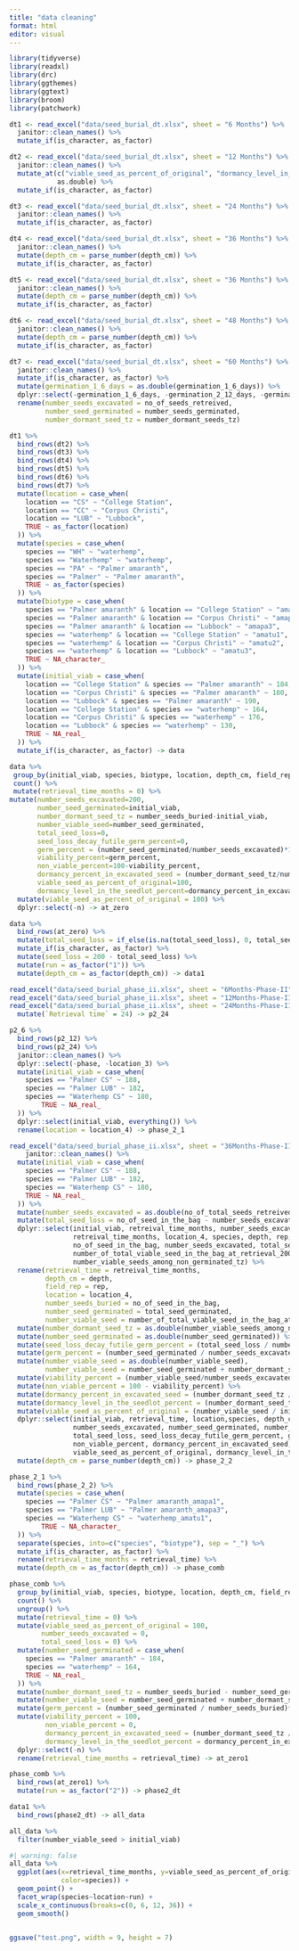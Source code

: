 ```yaml
---
title: "data cleaning"
format: html
editor: visual
---
```



```r
library(tidyverse)
library(readxl)
library(drc)
library(ggthemes)
library(ggtext)
library(broom)
library(patchwork)
```

```r
dt1 <- read_excel("data/seed_burial_dt.xlsx", sheet = "6 Months") %>% 
  janitor::clean_names() %>% 
  mutate_if(is_character, as_factor)

dt2 <- read_excel("data/seed_burial_dt.xlsx", sheet = "12 Months") %>% 
  janitor::clean_names() %>% 
  mutate_at(c("viable_seed_as_percent_of_original", "dormancy_level_in_the_seedlot_percent"),
            as.double) %>% 
  mutate_if(is_character, as_factor)

dt3 <- read_excel("data/seed_burial_dt.xlsx", sheet = "24 Months") %>% 
  janitor::clean_names() %>% 
  mutate_if(is_character, as_factor)

dt4 <- read_excel("data/seed_burial_dt.xlsx", sheet = "36 Months") %>% 
  janitor::clean_names() %>% 
  mutate(depth_cm = parse_number(depth_cm)) %>% 
  mutate_if(is_character, as_factor) 

dt5 <- read_excel("data/seed_burial_dt.xlsx", sheet = "36 Months") %>% 
  janitor::clean_names() %>% 
  mutate(depth_cm = parse_number(depth_cm)) %>% 
  mutate_if(is_character, as_factor)

dt6 <- read_excel("data/seed_burial_dt.xlsx", sheet = "48 Months") %>% 
  janitor::clean_names() %>% 
  mutate(depth_cm = parse_number(depth_cm)) %>%
  mutate_if(is_character, as_factor)

dt7 <- read_excel("data/seed_burial_dt.xlsx", sheet = "60 Months") %>% 
  janitor::clean_names() %>% 
  mutate_if(is_character, as_factor) %>% 
  mutate(germination_1_6_days = as.double(germination_1_6_days)) %>% 
  dplyr::select(-germination_1_6_days, -germination_2_12_days, -germination_3_20_days) %>% 
  rename(number_seeds_excavated = no_of_seeds_retreived,
         number_seed_germinated = number_seeds_germinated,
         number_dormant_seed_tz = number_dormant_seeds_tz) 
```

```r
dt1 %>% 
  bind_rows(dt2) %>% 
  bind_rows(dt3) %>% 
  bind_rows(dt4) %>% 
  bind_rows(dt5) %>% 
  bind_rows(dt6) %>% 
  bind_rows(dt7) %>% 
  mutate(location = case_when(
    location == "CS" ~ "College Station",
    location == "CC" ~ "Corpus Christi",
    location == "LUB" ~ "Lubbock",
    TRUE ~ as_factor(location)
  )) %>% 
  mutate(species = case_when(
    species == "WH" ~ "waterhemp",
    species == "Waterhemp" ~ "waterhemp",
    species == "PA" ~ "Palmer amaranth",
    species == "Palmer" ~ "Palmer amaranth",
    TRUE ~ as_factor(species)
  )) %>% 
  mutate(biotype = case_when(
    species == "Palmer amaranth" & location == "College Station" ~ "amapa1",
    species == "Palmer amaranth" & location == "Corpus Christi" ~ "amapa2",
    species == "Palmer amaranth" & location == "Lubbock" ~ "amapa3",
    species == "waterhemp" & location == "College Station" ~ "amatu1",
    species == "waterhemp" & location == "Corpus Christi" ~ "amatu2",
    species == "waterhemp" & location == "Lubbock" ~ "amatu3",
    TRUE ~ NA_character_
  )) %>% 
  mutate(initial_viab = case_when(
    location == "College Station" & species == "Palmer amaranth" ~ 184,
    location == "Corpus Christi" & species == "Palmer amaranth" ~ 180,
    location == "Lubbock" & species == "Palmer amaranth" ~ 190,
    location == "College Station" & species == "waterhemp" ~ 164,
    location == "Corpus Christi" & species == "waterhemp" ~ 176,
    location == "Lubbock" & species == "waterhemp" ~ 130,
    TRUE ~ NA_real_
  )) %>% 
  mutate_if(is_character, as_factor) -> data
```


```r
data %>% 
 group_by(initial_viab, species, biotype, location, depth_cm, field_rep, number_seeds_buried) %>% 
 count() %>% 
 mutate(retrieval_time_months = 0) %>% 
mutate(number_seeds_excavated=200,
       number_seed_germinated=initial_viab,
       number_dormant_seed_tz = number_seeds_buried-initial_viab,
       number_viable_seed=number_seed_germinated,
       total_seed_loss=0,
       seed_loss_decay_futile_germ_percent=0,
       germ_percent = (number_seed_germinated/number_seeds_excavated)*100,
       viability_percent=germ_percent,
       non_viable_percent=100-viability_percent,
       dormancy_percent_in_excavated_seed = (number_dormant_seed_tz/number_seeds_excavated)*100,
       viable_seed_as_percent_of_original=100,
       dormancy_level_in_the_seedlot_percent=dormancy_percent_in_excavated_seed) %>% 
  mutate(viable_seed_as_percent_of_original = 100) %>% 
  dplyr::select(-n) -> at_zero
```


```r
data %>% 
  bind_rows(at_zero) %>% 
  mutate(total_seed_loss = if_else(is.na(total_seed_loss), 0, total_seed_loss)) %>% 
  mutate_if(is_character, as_factor) %>% 
  mutate(seed_loss = 200 - total_seed_loss) %>% 
  mutate(run = as_factor("1")) %>% 
  mutate(depth_cm = as_factor(depth_cm)) -> data1
```







```r
read_excel("data/seed_burial_phase_ii.xlsx", sheet = "6Months-Phase-II", skip=4) -> p2_6
read_excel("data/seed_burial_phase_ii.xlsx", sheet = "12Months-Phase-II", skip=2) -> p2_12
read_excel("data/seed_burial_phase_ii.xlsx", sheet = "24Months-Phase-II", skip=1) %>% 
  mutate(`Retrieval time` = 24) -> p2_24
```



```r
p2_6 %>% 
  bind_rows(p2_12) %>% 
  bind_rows(p2_24) %>% 
  janitor::clean_names() %>% 
  dplyr::select(-phase, -location_3) %>% 
  mutate(initial_viab = case_when(
    species == "Palmer CS" ~ 188,
    species == "Palmer LUB" ~ 182,
    species == "Waterhemp CS" ~ 180,
        TRUE ~ NA_real_
  )) %>% 
  dplyr::select(initial_viab, everything()) %>% 
  rename(location = location_4) -> phase_2_1
```


```r
read_excel("data/seed_burial_phase_ii.xlsx", sheet = "36Months-Phase-II", skip=1) %>% 
    janitor::clean_names() %>% 
  mutate(initial_viab = case_when(
    species == "Palmer CS" ~ 188,
    species == "Palmer LUB" ~ 182,
    species == "Waterhemp CS" ~ 180,
    TRUE ~ NA_real_
  )) %>% 
  mutate(number_seeds_excavated = as.double(no_of_total_seeds_retreived)) %>% 
  mutate(total_seed_loss = no_of_seed_in_the_bag - number_seeds_excavated) %>% 
  dplyr::select(initial_viab, retreival_time_months, number_seeds_excavated,
                retreival_time_months, location_4, species, depth, rep, 
                no_of_seed_in_the_bag, number_seeds_excavated, total_seed_loss, total_seed_germinated,
                number_of_total_viable_seed_in_the_bag_at_retrieval_200, no_of_total_seeds_retreived,
                number_viable_seeds_among_non_germinated_tz) %>% 
  rename(retrieval_time = retreival_time_months,
         depth_cm = depth,
         field_rep = rep,
         location = location_4,
         number_seeds_buried = no_of_seed_in_the_bag,
         number_seed_germinated = total_seed_germinated,
         number_viable_seed = number_of_total_viable_seed_in_the_bag_at_retrieval_200) %>% 
  mutate(number_dormant_seed_tz = as.double(number_viable_seeds_among_non_germinated_tz)) %>% 
  mutate(number_seed_germinated = as.double(number_seed_germinated)) %>% 
  mutate(seed_loss_decay_futile_germ_percent = (total_seed_loss / number_seeds_buried)*100) %>% 
  mutate(germ_percent = (number_seed_germinated / number_seeds_excavated) *100) %>% 
  mutate(number_viable_seed = as.double(number_viable_seed),
         number_viable_seed = number_seed_germinated + number_dormant_seed_tz) %>% 
  mutate(viability_percent = (number_viable_seed/number_seeds_excavated)*100) %>% 
  mutate(non_viable_percent = 100 - viability_percent) %>% 
  mutate(dormancy_percent_in_excavated_seed = (number_dormant_seed_tz / number_seeds_excavated)*100) %>% 
  mutate(dormancy_level_in_the_seedlot_percent = (number_dormant_seed_tz/number_seeds_buried)*100) %>% 
  mutate(viable_seed_as_percent_of_original = (number_viable_seed / initial_viab)*100) %>%
  dplyr::select(initial_viab, retrieval_time, location,species, depth_cm, field_rep, number_seeds_buried,
                number_seeds_excavated, number_seed_germinated, number_dormant_seed_tz, number_viable_seed, 
                total_seed_loss, seed_loss_decay_futile_germ_percent, germ_percent, viability_percent,
                non_viable_percent, dormancy_percent_in_excavated_seed, 
                viable_seed_as_percent_of_original, dormancy_level_in_the_seedlot_percent) %>% 
  mutate(depth_cm = parse_number(depth_cm)) -> phase_2_2
```


```r
phase_2_1 %>% 
  bind_rows(phase_2_2) %>% 
  mutate(species = case_when(
    species == "Palmer CS" ~ "Palmer amaranth_amapa1",
    species == "Palmer LUB" ~ "Palmer amaranth_amapa3",
    species == "Waterhemp CS" ~ "waterhemp_amatu1",
        TRUE ~ NA_character_
  )) %>% 
  separate(species, into=c("species", "biotype"), sep = "_") %>% 
  mutate_if(is_character, as_factor) %>% 
  rename(retrieval_time_months = retrieval_time) %>% 
  mutate(depth_cm = as_factor(depth_cm)) -> phase_comb
```


```r
phase_comb %>% 
  group_by(initial_viab, species, biotype, location, depth_cm, field_rep, number_seeds_buried) %>% 
  count() %>% 
  ungroup() %>% 
  mutate(retrieval_time = 0) %>% 
  mutate(viable_seed_as_percent_of_original = 100,
        number_seeds_excavated = 0,
        total_seed_loss = 0) %>% 
  mutate(number_seed_germinated = case_when(
    species == "Palmer amaranth" ~ 184,
    species == "waterhemp" ~ 164,
    TRUE ~ NA_real_
  )) %>% 
  mutate(number_dormant_seed_tz = number_seeds_buried - number_seed_germinated) %>% 
  mutate(number_viable_seed = number_seed_germinated + number_dormant_seed_tz) %>% 
  mutate(germ_percent = (number_seed_germinated / number_seeds_buried)*100) %>% 
  mutate(viability_percent = 100,
         non_viable_percent = 0,
         dormancy_percent_in_excavated_seed = (number_dormant_seed_tz / number_seeds_buried)*100,
         dormancy_level_in_the_seedlot_percent = dormancy_percent_in_excavated_seed) %>% 
  dplyr::select(-n) %>% 
  rename(retrieval_time_months = retrieval_time) -> at_zero1
```

```r
phase_comb %>% 
  bind_rows(at_zero1) %>% 
  mutate(run = as_factor("2")) -> phase2_dt
```






```r
data1 %>% 
  bind_rows(phase2_dt) -> all_data
```


```r
all_data %>% 
  filter(number_viable_seed > initial_viab)
```



```r
#| warning: false
all_data %>% 
  ggplot(aes(x=retrieval_time_months, y=viable_seed_as_percent_of_original,
             color=species)) +
  geom_point() +
  facet_wrap(species~location~run) +
  scale_x_continuous(breaks=c(0, 6, 12, 36)) +
  geom_smooth()


ggsave("test.png", width = 9, height = 7)
```


























